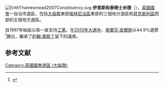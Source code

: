 [[File:ErithThamesmead2007Constituency.svg|right]]
'''伊里斯和泰晤士米德'''（{{lang-en|Erith and Thamesmead}}），[[英國|英國]][[英國國會|國會]]一自治市選區，包括[[大倫敦|大倫敦]]東部[[格林尼治區|格林尼治區]]東部的三個地方選區和[[貝克斯利區|貝克斯利區]]西部的五個地方選區。

自1997年始設以來一直支持[[工黨_(英國)|工黨]]。在[[2010年英國大選|2010年大選中]]，[[泰蕾莎·皮爾斯|泰蕾莎·皮爾斯]]以44.9%選票<ref name="">{{cite news
|publisher=[[英國廣播公司|英國廣播公司]]
|date=2010年5月7日
|title=Election 2010/Constituency/Erith & Thamesmead
|url=http://news.bbc.co.uk/1/shared/election2010/results/constituency/b68.stm
|accessdate=2010年10月15日
|archive-date=2017年9月4日
|archive-url=https://web.archive.org/web/20170904070321/http://news.bbc.co.uk/1/shared/election2010/results/constituency/b68.stm
}}</ref>勝出，繼承了[[約翰·奧斯丁|約翰·奧斯丁]]留下的議席。
==参考文献==
<div class="references-small">
<references><references/>
</div>

{{DEFAULTSORT:Erith and Thamesmead (UK Parliament constituency)}}
{{英國國會選區 (倫敦)}}
[[Category:英國國會選區_(大倫敦)|Category:英國國會選區 (大倫敦)]]